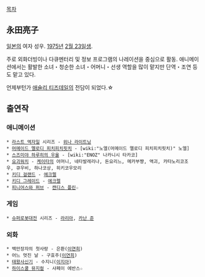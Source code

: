 [[목차]]

== 永田亮子 ==
[[일본]]의 여자 성우. [[1975년]] [[2월 23일]]생.

주로 외화더빙이나 다큐멘터리 및 정보 프로그램의 나레이션을 중심으로 활동. 애니메이션에서는 활발한 소녀・청순한 소녀・어머니・선생 역할을 많이 맡지만 단역・조연 등도 맡고 있다.

언제부턴가 [[애슐리 티즈데일]]의 전담이 되었다.☆

== 출연작 ==
=== 애니메이션 ===
 * [[라스트 엑자일]] 시리즈 - [[위나 라이트닝]]
 * [[머메이드 멜로디 피치피치핏치]] - [wiki:"노엘(머메이드 멜로디 피치피치핏치)" 노엘]
 * [[스즈미야 하루히의 우울]] - [wiki:"ENOZ" 나카니시 타카코]
 * [[요괴워치]] - [[아마노 케이타|케이타]]의 어머니, 네타발레리나, 돈요리느, 메카부쨩, 액괴, 카타노리코조우, 큐우비, 하나코상, 히키코우모리
 * [[키디 걸랜드]] - [[에크렐]]
 * [[키디 그레이드]] - [[에크렐]]
 * [[피니어스와 퍼브]] - [[캔디스 플린]]☆

=== 게임 ===
 * [[슈퍼로봇대전]] 시리즈 - [[라리아]], [[카난 준]]

=== 외화 ===
 * 백만장자의 첫사랑 - 은환([[이연희]])
 * 어느 멋진 날 - 구효주([[이연희]])
 * [[태왕사신기]] - 수지니([[이지아]])
 * [[하이스쿨 뮤지컬]] - 샤페이 에반스☆


